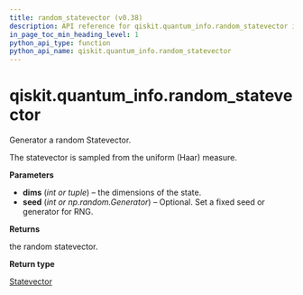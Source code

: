 ```yaml
---
title: random_statevector (v0.38)
description: API reference for qiskit.quantum_info.random_statevector in qiskit v0.38
in_page_toc_min_heading_level: 1
python_api_type: function
python_api_name: qiskit.quantum_info.random_statevector
---
```


<span id="qiskit-quantum-info-random-statevector" />

# qiskit.quantum\_info.random\_statevector

<Function id="qiskit.quantum_info.random_statevector" isDedicatedPage={true} github="https://github.com/qiskit/qiskit/tree/stable/0.21/qiskit/quantum_info/states/random.py" signature="random_statevector(dims, seed=None)">
  Generator a random Statevector.

  The statevector is sampled from the uniform (Haar) measure.

  **Parameters**

  *   **dims** (*int or tuple*) – the dimensions of the state.
  *   **seed** (*int or np.random.Generator*) – Optional. Set a fixed seed or generator for RNG.

  **Returns**

  the random statevector.

  **Return type**

  [Statevector](qiskit.quantum_info.Statevector "qiskit.quantum_info.Statevector")
</Function>

